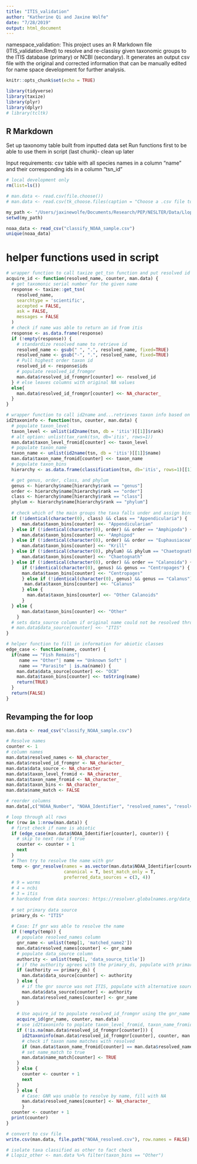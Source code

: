 ```yaml
---
title: "ITIS_validation"
author: "Katherine Qi and Jaxine Wolfe"
date: "7/28/2019"
output: html_document
---
```


namespace_validation: This project uses an R Markdown file (ITIS_validation.Rmd) to resolve and re-classisy given taxonomic groups to the ITIS database (primary) or NCBI (secondary). It generates an output csv file with the original and corrected information that can be manually edited for name space development for further analysis.

```r
knitr::opts_chunk$set(echo = TRUE)

library(tidyverse)
library(taxize)
library(plyr)
library(dplyr)
# library(tcltk)
```

## R Markdown
Set up taxonomy table built from inputted data set 
Run functions first to be able to use them in script (last chunk)- clean up later

Input requirements:
csv table with all species names in a column "name" and their corresponding ids in a column "tsn_id"

```r
# local development only
rm(list=ls())

# man.data <- read.csv(file.choose())
# man.data <- read.csv(tk_choose.files(caption = "Choose a .csv file to validate"))

my_path <- "/Users/jaxinewolfe/Documents/Research/PEP/NESLTER/Data/LlopizLab/Abundance/itis_validation"
setwd(my_path)

noaa_data <- read_csv("classify_NOAA_sample.csv")
unique(noaa_data)

```


# helper functions used in script 
```r

# wrapper function to call taxize get_tsn function and put resolved id into appropriate column
acquire_id <- function(resolved_name, counter, man.data) {
  # get taxomonic serial number for the given name
  response <- taxize::get_tsn(
    resolved_name,
    searchtype = 'scientific',
    accepted = FALSE,
    ask = FALSE,
    messages = FALSE
  )
  # check if name was able to return an id from itis
  response <- as.data.frame(response)
  if (!empty(response)) {
    # standardize resolved name to retrieve id
    resolved_name <- gsub(" ", ".", resolved_name, fixed=TRUE)
    resolved_name <- gsub("-", ".", resolved_name, fixed=TRUE)
    # Pull highest order taxon id
    resolved_id <- response$ids
    # populate resolved_id_fromgnr
    man.data$resolved_id_fromgnr[counter] <<- resolved_id
  } # else leaves columns with original NA values
  else{
    man.data$resolved_id_fromgnr[counter] <<- NA_character_
  }
}

# wrapper function to call id2name and...retrieves taxon info based on id: level, name, and higher order 
id2taxoninfo <- function(tsn, counter, man.data) {
  # populate taxon_level 
  taxon_level <- unlist(id2name(tsn, db = 'itis')[[1]]$rank)
  # alt option: unlist(tax_rank(tsn, db='itis', rows=1))
  man.data$taxon_level_fromid[counter] <<- taxon_level
  # populate taxon_name
  taxon_name <- unlist(id2name(tsn, db = 'itis')[[1]]$name)
  man.data$taxon_name_fromid[counter] <<- taxon_name
  # populate taxon_bins
  hierarchy <- as.data.frame(classification(tsn, db='itis', rows=1)[[1]])

  # get genus, order, class, and phylum
  genus <- hierarchy$name[hierarchy$rank == "genus"]
  order <- hierarchy$name[hierarchy$rank == "order"]
  class <- hierarchy$name[hierarchy$rank == "class"]
  phylum <- hierarchy$name[hierarchy$rank == "phylum"]
  
  # check which of the main groups the taxa falls under and assign bins
  if (!identical(character(0), class) && class == "Appendicularia") {
      man.data$taxon_bins[counter] <<- "Appendicularian"
  } else if (!identical(character(0), order) && order == "Amphipoda") {
      man.data$taxon_bins[counter] <<- "Amphipod"
  } else if (!identical(character(0), order) && order == "Euphausiacea") {
      man.data$taxon_bins[counter] <<- "Krill"
  } else if (!identical(character(0), phylum) && phylum == "Chaetognatha") {
      man.data$taxon_bins[counter] <<- "Chaetognath"
  } else if (!identical(character(0), order) && order == "Calanoida") {
      if (!identical(character(0), genus) && genus == "Centropages") {
      man.data$taxon_bins[counter] <<- "Centropages"
      } else if (!identical(character(0), genus) && genus == "Calanus") {
       man.data$taxon_bins[counter] <<- "Calanus"
      } else {
        man.data$taxon_bins[counter] <<- "Other Calanoids"
      }
  } else {
      man.data$taxon_bins[counter] <<- "Other"
    }
  # sets data_source column if original name could not be resolved through gnr 
  # man.data$data_source[counter] <<- "ITIS"
}

# helper function to fill in information for abiotic classes
edge_case <- function(name, counter) {
  if(name == "Fish Remains"|
     name == "Other"| name == "Unknown Soft" | 
     name == "Parasite" | is.na(name)) {
    man.data$data_source[counter] <<- "OCB"
    man.data$taxon_bins[counter] <<- toString(name)
    return(TRUE)
  }
  return(FALSE)
}

```

## Revamping the for loop
```r

man.data <- read_csv("classify_NOAA_sample.csv")

# Resolve names 
counter <- 1
# column names 
man.data$resolved_names <- NA_character_
man.data$resolved_id_fromgnr <- NA_character_
man.data$data_source <- NA_character_
man.data$taxon_level_fromid <- NA_character_
man.data$taxon_name_fromid <- NA_character_
man.data$taxon_bins <- NA_character_
man.data$name_match <- FALSE

# reorder columns
man.data[,c("NOAA_Number", "NOAA_Identifier", "resolved_names", "resolved_id_fromgnr", "data_source", "taxon_level_fromid", "taxon_name_fromid", "taxon_bins", "name_match")] 

# loop through all rows
for (row in 1:nrow(man.data)) {
  # first check if name is abiotic
  if (edge_case(man.data$NOAA_Identifier[counter], counter)) {
    # skip to next row if true
    counter <- counter + 1
    next
  }
  # Then try to resolve the name with gnr
  temp <- gnr_resolve(names = as.vector(man.data$NOAA_Identifier[counter]), 
                      canonical = T, best_match_only = T, 
                      preferred_data_sources = c(3, 4)) 
  # 9 = worms
  # 4 = ncbi
  # 3 = itis
  # hardcoded from data sources: https://resolver.globalnames.org/data_sources
  
  # set primary data source
  primary_ds <- "ITIS"
  
  # Case: If gnr was able to resolve the name 
  if (!empty(temp)) {
    # populate resolved_names column
    gnr_name <- unlist(temp[1, 'matched_name2'])
    man.data$resolved_names[counter] <- gnr_name
    # populate data_source column
    authority <- unlist(temp[1, 'data_source_title'])
    # if the authority agrees with the primary_ds, populate with primary source
    if (authority == primary_ds) {
      man.data$data_source[counter] <- authority
    } else {
      # if the gnr source was not ITIS, populate with alternative source
      man.data$data_source[counter] <- authority
      man.data$resolved_names[counter] <- gnr_name
    }
    
    # Use aquire_id to populate resolved_id_fromgnr using the gnr_name
    acquire_id(gnr_name, counter, man.data)
    # use id2taxoninfo to poplate taxon_level_fromid, taxon_name_fromid, and taxon_bins
    if (!is.na(man.data$resolved_id_fromgnr[counter])) {
      id2taxoninfo(man.data$resolved_id_fromgnr[counter], counter, man.data)
      # check if taxon name matches with resolved
      if (man.data$taxon_name_fromid[counter] == man.data$resolved_names[counter]) {
      # set name_match to true
      man.data$name_match[counter] <- TRUE
    }
    } else {
      counter <- counter + 1
      next
    }
    } else { 
      # Case: GNR was unable to resolve by name, fill with NA
      man.data$resolved_names[counter] <- NA_character_
      }
  counter <- counter + 1
  print(counter)
}

# convert to csv file 
write.csv(man.data, file.path("NOAA_resolved.csv"), row.names = FALSE)

# isolate taxa classified as other to fact check
# Llopiz_other <- man.data %>% filter(taxon_bins == "Other")

```
